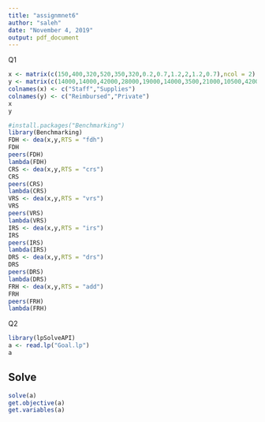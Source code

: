---
title: "assignmnet6"
author: "saleh"
date: "November 4, 2019"
output: pdf_document
---

Q1 

```{r}
x <- matrix(c(150,400,320,520,350,320,0.2,0.7,1.2,2,1.2,0.7),ncol = 2)
y <- matrix(c(14000,14000,42000,28000,19000,14000,3500,21000,10500,42000,25000,15000),ncol = 2)
colnames(x) <- c("Staff","Supplies")
colnames(y) <- c("Reimbursed","Private")
x
y
```

```{r}
#install.packages("Benchmarking")
library(Benchmarking)
FDH <- dea(x,y,RTS = "fdh")             
FDH
peers(FDH)                          
lambda(FDH)
CRS <- dea(x,y,RTS = "crs")         
CRS
peers(CRS)                           
lambda(CRS)
VRS <- dea(x,y,RTS = "vrs")            
VRS
peers(VRS)                           
lambda(VRS)
IRS <- dea(x,y,RTS = "irs")           
IRS
peers(IRS)                             
lambda(IRS)
DRS <- dea(x,y,RTS = "drs")         
DRS
peers(DRS)                            
lambda(DRS)
FRH <- dea(x,y,RTS = "add")           
FRH
peers(FRH)                             
lambda(FRH)

```



Q2

```{r}
library(lpSolveAPI)
a <- read.lp("Goal.lp")
a
``` 
## Solve
```{r}
solve(a)
get.objective(a)
get.variables(a)
```